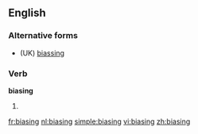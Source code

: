 ==English==

===Alternative forms===
* (UK) [[biassing]]

===Verb===
'''biasing'''

# {{present participle of|[[bias]]}}

[[fr:biasing]]
[[nl:biasing]]
[[simple:biasing]]
[[vi:biasing]]
[[zh:biasing]]